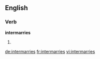 ==English==

===Verb===
'''intermarries'''
# {{third-person singular of|intermarry}}

[[de:intermarries]]
[[fr:intermarries]]
[[vi:intermarries]]